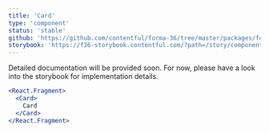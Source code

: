 ```yaml
---
title: 'Card'
type: 'component'
status: 'stable'
github: 'https://github.com/contentful/forma-36/tree/master/packages/forma-36-react-components/src/components/Card'
storybook: 'https://f36-storybook.contentful.com/?path=/story/components-card--default'
---
```

Detailed documentation will be provided soon. For now, please have a look into the storybook for implementation details.

```jsx
<React.Fragment>
  <Card>
    Card
  </Card>
</React.Fragment>
```